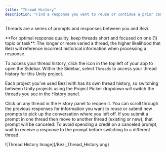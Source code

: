 ```yaml
---
title: "Thread History"
description: "Find a response you want to reuse or continue a prior conversation"
---
```


Threads are a series of prompts and responses between you and Bezi.

<Info>
  **For optimal response quality, keep threads short and focused on one (1) topic or task**. The longer or more varied a thread, the higher likelihood that Bezi will reference incorrect historical information when processing a response. 
</Info>

To access your thread history, click the  <Icon icon="sidebar" iconType="solid" color="#020202" />  icon in the top left of your app to open the Sidebar. Within the Sidebar, select `Threads` to access your thread history for this Unity project.

Each project you’ve used Bezi with has its own thread history, so switching between Unity projects using the Project Picker dropdown will switch the threads you see in the History panel.

Click on any thread in the History panel to reopen it. You can scroll through the previous responses for information you want to reuse or submit new prompts to pick up the conversation where you left off. If you submit a prompt in one thread then move to another thread (existing or new), that prompt will be canceled. To avoid spending a credit on a canceled prompt, wait to receive a response to the prompt before switching to a different thread.

<Frame>
  ![Thread History Image](/Bezi_Thread_History.png)
</Frame>